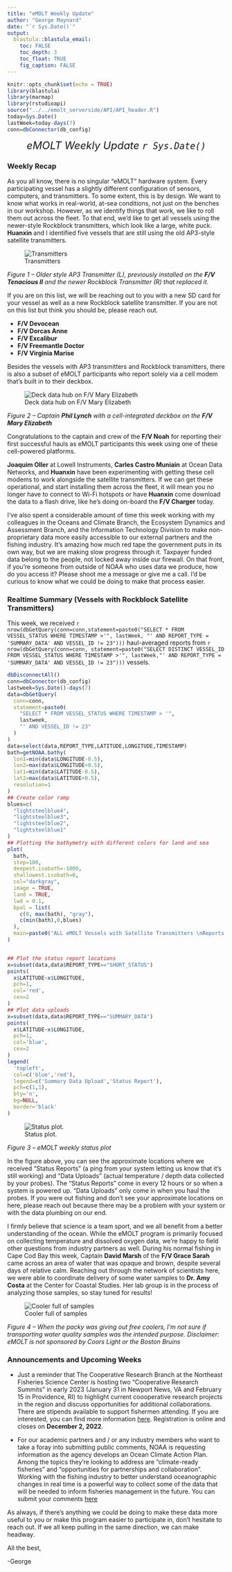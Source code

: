 ```yaml
---
title: "eMOLT Weekly Update"
author: "George Maynard"
date: "`r Sys.Date()`"  
output: 
  blastula::blastula_email:
    toc: FALSE
    toc_depth: 3
    toc_float: TRUE
    fig_caption: FALSE
---
```


```r
knitr::opts_chunk$set(echo = TRUE)
library(blastula)
library(marmap)
library(rstudioapi)
source("../../emolt_serverside/API/API_header.R")
today=Sys.Date()
lastWeek=today-days(7)
conn=dbConnector(db_config)
```

<center> 

<font size="5"> *eMOLT Weekly Update `r Sys.Date()` * </font>

</center>

### Weekly Recap 

As you all know, there is no singular "eMOLT" hardware system. Every participating vessel has a slightly different configuration of sensors, computers, and transmitters. To some extent, this is by design. We want to know what works in real-world, at-sea conditions, not just on the benches in our workshop. However, as we identify things that work, we like to roll them out across the fleet. To that end, we'd like to get all vessels using the newer-style Rockblock transmitters, which look like a large, white puck. **Huanxin** and I identified five vessels that are still using the old AP3-style satellite transmitters.

![Transmitters](satellites.PNG)

*Figure 1 -- Older style AP3 Transmitter (L), previously installed on the **F/V Tenacious II** and the newer Rockblock Transmitter (R) that replaced it.*

If you are on this list, we will be reaching out to you with a new SD card for your vessel as well as a new Rockblock satellite transmitter. If you are not on this list but think you should be, please reach out.

- **F/V Devocean**
- **F/V Dorcas Anne**
- **F/V Excalibur**
- **F/V Freemantle Doctor**
- **F/V Virginia Marise**

Besides the vessels with AP3 transmitters and Rockblock transmitters, there is also a subset of eMOLT participants who report solely via a cell modem that's built in to their deckbox. 

![Deck data hub on F/V Mary Elizabeth](Mary_Elizabeth_DDH.PNG)

*Figure 2 -- Captain **Phil Lynch** with a cell-integrated deckbox on the **F/V Mary Elizabeth*** 

Congratulations to the captain and crew of the **F/V Noah** for reporting their first successful hauls as eMOLT participants this week using one of these cell-powered platforms.

**Joaquim Oller** at Lowell Instruments, **Carles Castro Muniain** at Ocean Data Networks, and **Huanxin** have been experimenting with getting these cell modems to work alongside the satellite transmitters. If we can get these operational, and start installing them across the fleet, it will mean you no longer have to connect to Wi-Fi hotspots or have **Huanxin** come download the data to a flash drive, like he's doing on-board the **F/V Charger** today.

I've also spent a considerable amount of time this week working with my colleagues in the Oceans and Climate Branch, the Ecosystem Dynamics and Assessment Branch, and the Information Technology Division to make non-proprietary data more easily accessible to our external partners and the fishing industry. It's amazing how much red tape the government puts in its own way, but we are making slow progress through it. Taxpayer funded data belong to the people, not locked away inside our firewall. On that front, if you're someone from outside of NOAA who uses data we produce, how do you access it? Please shoot me a message or give me a call. I'd be curious to know what we could be doing to make that process easier.

### Realtime Summary (Vessels with Rockblock Satellite Transmitters)

This week, we received `r nrow(dbGetQuery(conn=conn,statement=paste0("SELECT * FROM VESSEL_STATUS WHERE TIMESTAMP >'", lastWeek, "' AND REPORT_TYPE = 'SUMMARY_DATA' AND VESSEL_ID != 23")))` haul-averaged reports from `r nrow(dbGetQuery(conn=conn, statement=paste0("SELECT DISTINCT VESSEL_ID FROM VESSEL_STATUS WHERE TIMESTAMP >'", lastWeek,"' AND REPORT_TYPE = 'SUMMARY_DATA' AND VESSEL_ID != 23")))` vessels. 

```r
dbDisconnectAll()
conn=dbConnector(db_config)
lastweek=Sys.Date()-days(7)
data=dbGetQuery(
  conn=conn,
  statement=paste0(
    "SELECT * FROM VESSEL_STATUS WHERE TIMESTAMP > '",
    lastweek,
    "' AND VESSEL_ID != 23"
  )
)
data=select(data,REPORT_TYPE,LATITUDE,LONGITUDE,TIMESTAMP)
bath=getNOAA.bathy(
  lon1=min(data$LONGITUDE-0.5),
  lon2=max(data$LONGITUDE+0.5),
  lat1=min(data$LATITUDE-0.5),
  lat2=max(data$LATITUDE+0.5),
  resolution=1
)
## Create color ramp
blues=c(
  "lightsteelblue4", 
  "lightsteelblue3",
  "lightsteelblue2", 
  "lightsteelblue1"
)
## Plotting the bathymetry with different colors for land and sea
plot(
  bath,
  step=100,
  deepest.isobath=-1000,
  shallowest.isobath=0,
  col="darkgray",
  image = TRUE, 
  land = TRUE, 
  lwd = 0.1,
  bpal = list(
    c(0, max(bath), "gray"),
    c(min(bath),0,blues)
  ),
  main=paste0("ALL eMOLT Vessels with Satellite Transmitters \nReports from: ",lastweek," to ",Sys.Date())
)


## Plot the status report locations
x=subset(data,data$REPORT_TYPE=="SHORT_STATUS")
points(
  x$LATITUDE~x$LONGITUDE,
  pch=1,
  col='red',
  cex=2
)
## Plot data uploads
x=subset(data,data$REPORT_TYPE=="SUMMARY_DATA")
points(
  x$LATITUDE~x$LONGITUDE,
  pch=1,
  col='blue',
  cex=2
)
legend(
  'topleft',
  col=c('blue','red'),
  legend=c('Summary Data Upload','Status Report'),
  pch=c(1,1),
  bty='n',
  bg=NULL,
  border='black'
)
```

![Status plot.](`r knitr::fig_chunk('statusPlot', 'png')`)

*Figure 3 -- eMOLT weekly status plot*

In the figure above, you can see the approximate locations where we received "Status Reports" (a ping from your system letting us know that it's still working) and "Data Uploads" (actual temperature / depth data collected by your probes). The "Status Reports" come in every 12 hours or so when a system is powered up. "Data Uploads" only come in when you haul the probes. If you were out fishing and don't see your approximate locations on here, please reach out because there may be a problem with your system or with the data plumbing on our end.

I firmly believe that science is a team sport, and we all benefit from a better understanding of the ocean. While the eMOLT program is primarily focused on collecting temperature and dissolved oxygen data, we're happy to field other questions from industry partners as well. During his normal fishing in Cape Cod Bay this week, Captain **David Marsh** of the **F/V Grace Sarah** came across an area of water that was opaque and brown, despite several days of relative calm. Reaching out through the network of scientists here, we were able to coordinate delivery of some water samples to **Dr. Amy Costa** at the Center for Coastal Studies. Her lab group is in the process of analyzing those samples, so stay tuned for results!

![Cooler full of samples](cooler.PNG)

*Figure 4 -- When the packy was giving out free coolers, I'm not sure if transporting water quality samples was the intended purpose. Disclaimer: eMOLT is not sponsored by Coors Light or the Boston Bruins*

### Announcements and Upcoming Weeks

- Just a reminder that The Cooperative Research Branch at the Northeast Fisheries Science Center is hosting two "Cooperative Research Summits" in early 2023 (January 31 in Newport News, VA and February 15 in Providence, RI) to highlight current coooperative research projects in the region and discuss opportunities for additional collaborations. There are stipends available to support fishermen attending. If you are interested, you can find more information [here](https://www.fisheries.noaa.gov/new-england-mid-atlantic/outreach-and-education/cooperative-research-fosters-regional-partnerships#2023-northeast-cooperative-research-summits). Registration is online and closes on **December 2, 2022**.

- For our academic partners and / or any industry members who want to take a foray into submitting public comments, NOAA is requesting information as the agency develops an Ocean Climate Action Plan. Among the topics they're looking to address are "climate-ready fisheries" and "opportunities for partnerships and collaboration". Working with the fishing industry to better understand oceanographic changes in real time is a powerful way to collect some of the data that will be needed to inform fisheries management in the future. You can submit your comments [here](https://www.federalregister.gov/documents/2022/10/04/2022-21480/ocean-climate-action-plan)

As always, if there's anything we could be doing to make these data more useful to you or make this program easier to participate in, don't hesitate to reach out. If we all keep pulling in the same direction, we can make headway.  

All the best,

-George
